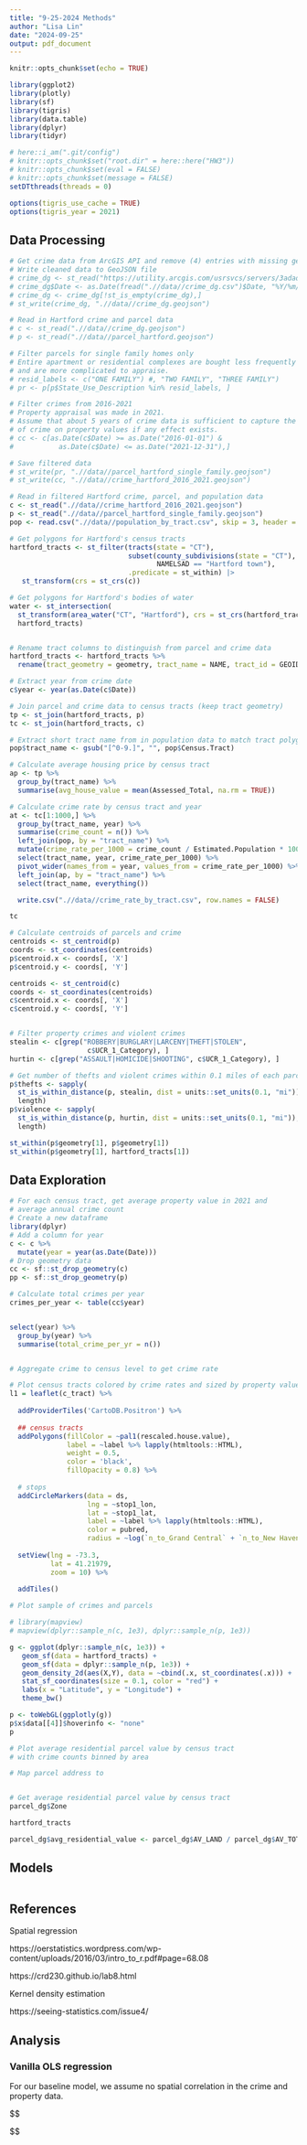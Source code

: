 ```yaml
---
title: "9-25-2024 Methods"
author: "Lisa Lin"
date: "2024-09-25"
output: pdf_document
---
```


```r
knitr::opts_chunk$set(echo = TRUE)
```


```r
library(ggplot2)
library(plotly)
library(sf)
library(tigris)
library(data.table)
library(dplyr)
library(tidyr)

# here::i_am(".git/config")
# knitr::opts_chunk$set("root.dir" = here::here("HW3"))
# knitr::opts_chunk$set(eval = FALSE)
# knitr::opts_chunk$set(message = FALSE)
setDTthreads(threads = 0)

options(tigris_use_cache = TRUE)
options(tigris_year = 2021)
```

## Data Processing

```r
# Get crime data from ArcGIS API and remove (4) entries with missing geometry
# Write cleaned data to GeoJSON file
# crime_dg <- st_read("https://utility.arcgis.com/usrsvcs/servers/3adad6320b7a421bb3826ec8871e2b66/rest/services/OpenData_PublicSafety/MapServer/2/query?outFields=*&where=1%3D1&f=geojson")
# crime_dg$Date <- as.Date(fread(".//data//crime_dg.csv")$Date, "%Y/%m/%d")
# crime_dg <- crime_dg[!st_is_empty(crime_dg),]
# st_write(crime_dg, ".//data//crime_dg.geojson")

# Read in Hartford crime and parcel data
# c <- st_read(".//data//crime_dg.geojson")
# p <- st_read(".//data//parcel_hartford.geojson")

# Filter parcels for single family homes only
# Entire apartment or residential complexes are bought less frequently 
# and are more complicated to appraise.
# resid_labels <- c("ONE FAMILY") #, "TWO FAMILY", "THREE FAMILY")
# pr <- p[p$State_Use_Description %in% resid_labels, ]

# Filter crimes from 2016-2021
# Property appraisal was made in 2021.
# Assume that about 5 years of crime data is sufficient to capture the effect
# of crime on property values if any effect exists.
# cc <- c[as.Date(c$Date) >= as.Date("2016-01-01") & 
#           as.Date(c$Date) <= as.Date("2021-12-31"),]

# Save filtered data
# st_write(pr, ".//data//parcel_hartford_single_family.geojson")
# st_write(cc, ".//data//crime_hartford_2016_2021.geojson")
```

```r
# Read in filtered Hartford crime, parcel, and population data
c <- st_read(".//data//crime_hartford_2016_2021.geojson")
p <- st_read(".//data//parcel_hartford_single_family.geojson")
pop <- read.csv(".//data//population_by_tract.csv", skip = 3, header = T)[,1:3]

# Get polygons for Hartford's census tracts
hartford_tracts <- st_filter(tracts(state = "CT"),
                             subset(county_subdivisions(state = "CT"), 
                                    NAMELSAD == "Hartford town"),
                             .predicate = st_within) |>
   st_transform(crs = st_crs(c))

# Get polygons for Hartford's bodies of water 
water <- st_intersection(
  st_transform(area_water("CT", "Hartford"), crs = st_crs(hartford_tracts)), 
  hartford_tracts)



```


```r
# Rename tract columns to distinguish from parcel and crime data
hartford_tracts <- hartford_tracts %>%
  rename(tract_geometry = geometry, tract_name = NAME, tract_id = GEOID)

# Extract year from crime date
c$year <- year(as.Date(c$Date))

# Join parcel and crime data to census tracts (keep tract geometry)
tp <- st_join(hartford_tracts, p)
tc <- st_join(hartford_tracts, c)

# Extract short tract name from in population data to match tract polygons
pop$tract_name <- gsub("[^0-9.]", "", pop$Census.Tract)

# Calculate average housing price by census tract
ap <- tp %>%
  group_by(tract_name) %>%
  summarise(avg_house_value = mean(Assessed_Total, na.rm = TRUE))

# Calculate crime rate by census tract and year
at <- tc[1:1000,] %>% 
  group_by(tract_name, year) %>%
  summarise(crime_count = n()) %>%
  left_join(pop, by = "tract_name") %>%
  mutate(crime_rate_per_1000 = crime_count / Estimated.Population * 1000) %>%
  select(tract_name, year, crime_rate_per_1000) %>%
  pivot_wider(names_from = year, values_from = crime_rate_per_1000) %>%
  left_join(ap, by = "tract_name") %>%
  select(tract_name, everything()) 

  write.csv(".//data//crime_rate_by_tract.csv", row.names = FALSE)

tc

```



```r
# Calculate centroids of parcels and crime
centroids <- st_centroid(p)
coords <- st_coordinates(centroids)
p$centroid.x <- coords[, 'X']
p$centroid.y <- coords[, 'Y']

centroids <- st_centroid(c)
coords <- st_coordinates(centroids)
c$centroid.x <- coords[, 'X']
c$centroid.y <- coords[, 'Y']


# Filter property crimes and violent crimes
stealin <- c[grep("ROBBERY|BURGLARY|LARCENY|THEFT|STOLEN", 
                   c$UCR_1_Category), ]
hurtin <- c[grep("ASSAULT|HOMICIDE|SHOOTING", c$UCR_1_Category), ]

# Get number of thefts and violent crimes within 0.1 miles of each parcel
p$thefts <- sapply(
  st_is_within_distance(p, stealin, dist = units::set_units(0.1, "mi")),  
  length)
p$violence <- sapply(
  st_is_within_distance(p, hurtin, dist = units::set_units(0.1, "mi")), 
  length)

st_within(p$geometry[1], p$geometry[1])
st_within(p$geometry[1], hartford_tracts[1])
```


## Data Exploration

```r
# For each census tract, get average property value in 2021 and 
# average annual crime count 
# Create a new dataframe
library(dplyr)
# Add a column for year
c <- c %>%
  mutate(year = year(as.Date(Date)))
# Drop geometry data 
cc <- sf::st_drop_geometry(c)
pp <- sf::st_drop_geometry(p)

# Calculate total crimes per year
crimes_per_year <- table(cc$year)


select(year) %>%
  group_by(year) %>%
  summarise(total_crime_per_yr = n())


# Aggregate crime to census level to get crime rate


```


```r
# Plot census tracts colored by crime rates and sized by property values
l1 = leaflet(c_tract) %>%
  
  addProviderTiles('CartoDB.Positron') %>%
  
  ## census tracts
  addPolygons(fillColor = ~pal1(rescaled.house.value), 
              label = ~label %>% lapply(htmltools::HTML), 
              weight = 0.5,
              color = 'black',
              fillOpacity = 0.8) %>%
  
  # stops
  addCircleMarkers(data = ds,
                   lng = ~stop1_lon,
                   lat = ~stop1_lat,
                   label = ~label %>% lapply(htmltools::HTML),
                   color = pubred,
                   radius = ~log(`n_to_Grand Central` + `n_to_New Haven`)) %>%
  
  setView(lng = -73.3, 
          lat = 41.21979, 
          zoom = 10) %>%
  
  addTiles()
```


```r
# Plot sample of crimes and parcels

# library(mapview)
# mapview(dplyr::sample_n(c, 1e3), dplyr::sample_n(p, 1e3))

g <- ggplot(dplyr::sample_n(c, 1e3)) +
   geom_sf(data = hartford_tracts) +
   geom_sf(data = dplyr::sample_n(p, 1e3)) +
   geom_density_2d(aes(X,Y), data = ~cbind(.x, st_coordinates(.x))) +
   stat_sf_coordinates(size = 0.1, color = "red") +
   labs(x = "Latitude", y = "Longitude") +
   theme_bw()

p <- toWebGL(ggplotly(g))
p$x$data[[4]]$hoverinfo <- "none"
p
```

```r
# Plot average residential parcel value by census tract 
# with crime counts binned by area

# Map parcel address to 


# Get average residential parcel value by census tract
parcel_dg$Zone

hartford_tracts

parcel_dg$avg_residential_value <- parcel_dg$AV_LAND / parcel_dg$AV_TOTAL
```


## Models

```r

```



## References

Spatial regression 

https://oerstatistics.wordpress.com/wp-content/uploads/2016/03/intro_to_r.pdf#page=68.08

https://crd230.github.io/lab8.html

Kernel density estimation

https://seeing-statistics.com/issue4/




## Analysis

### Vanilla OLS regression

For our baseline model, we assume no spatial correlation in the crime and 
property data. 

$$

$$
